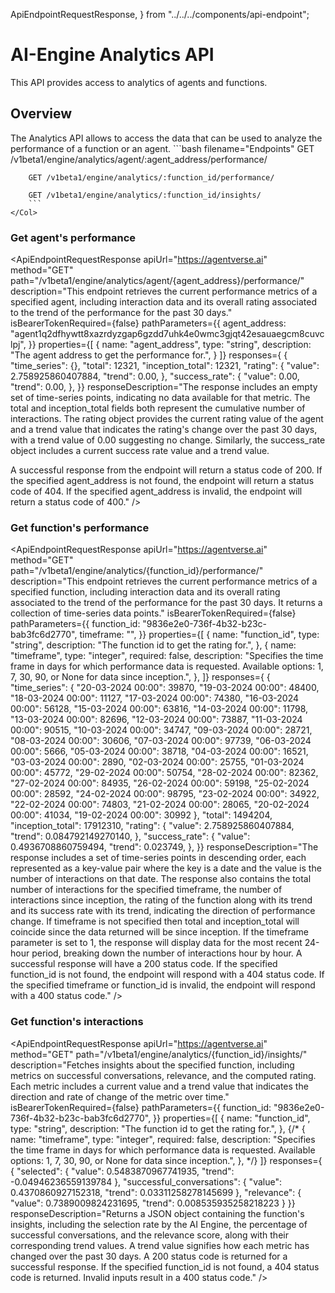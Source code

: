   ApiEndpointRequestResponse,
} from "../../../components/api-endpoint";


# AI-Engine Analytics API


<div className="nx-text-fetch-content">
  This API provides access to analytics of agents and functions.
</div>

## Overview

<Row>
    <Col>
        The Analytics API allows to access the data that can be used to analyze the performance of a function or an agent.
    </Col>
    <Col>
        ```bash filename="Endpoints"
        GET /v1beta1/engine/analytics/agent/:agent_address/performance/

        GET /v1beta1/engine/analytics/:function_id/performance/

        GET /v1beta1/engine/analytics/:function_id/insights/
        ```
    </Col>

</Row>

### Get agent's performance

<ApiEndpointRequestResponse
  apiUrl="https://agentverse.ai"
  method="GET"
  path="/v1beta1/engine/analytics/agent/{agent_address}/performance/"
  description="This endpoint retrieves the current performance metrics of a specified agent, including interaction data and its overall rating associated to the trend of the performance for the past 30 days."
  isBearerTokenRequired={false}
  pathParameters={{
    agent_address:
        "agent1q2dfhywtt8xazrdyzgap6gzdd7uhk4e0wmc3gjqt42esauaegcm8cuvclpj",
  }}
  properties={[
    {
      name: "agent_address",
      type: "string",
      description: "The agent address to get the performance for.",
    }
  ]}
   responses={
    {
        "time_series": {},
        "total": 12321,
        "inception_total": 12321,
        "rating": {
          "value": 2.758925860407884,
          "trend": 0.00,
        },
        "success_rate": {
          "value": 0.00,
          "trend": 0.00,
        },
  }}
 responseDescription="The response includes an empty set of time-series points, indicating no data available for that metric. The total and inception_total fields both represent the cumulative number of interactions. The rating object provides the current rating value of the agent and a trend value that indicates the rating's change over the past 30 days, with a trend value of 0.00 suggesting no change. Similarly, the success_rate object includes a current success rate value and a trend value.
 
A successful response from the endpoint will return a status code of 200. If the specified agent_address is not found, the endpoint will return a status code of 404. If the specified agent_address is invalid, the endpoint will return a status code of 400."
/>

### Get function's performance

<ApiEndpointRequestResponse
  apiUrl="https://agentverse.ai"
  method="GET"
  path="/v1beta1/engine/analytics/{function_id}/performance/"
  description="This endpoint retrieves the current performance metrics of a specified function, including interaction data and its overall rating associated to the trend of the performance for the past 30 days. It returns a collection of time-series data points."
  isBearerTokenRequired={false}
  pathParameters={{
    function_id:
        "9836e2e0-736f-4b32-b23c-bab3fc6d2770",
    timeframe: "",
  }}
  properties={[
    {
      name: "function_id",
      type: "string",
      description: "The function id to get the rating for.",
    },
    {
      name: "timeframe",
      type: "integer",
      required: false,
      description: "Specifies the time frame in days for which performance data is requested. Available options: 1, 7, 30, 90, or None for data since inception.",
    },
  ]}
   responses={
    {
        "time_series": {
            "20-03-2024 00:00": 39870,
            "19-03-2024 00:00": 48400,
            "18-03-2024 00:00": 11127,
            "17-03-2024 00:00": 74380,
            "16-03-2024 00:00": 56128,
            "15-03-2024 00:00": 63816,
            "14-03-2024 00:00": 11798,
            "13-03-2024 00:00": 82696,
            "12-03-2024 00:00": 73887,
            "11-03-2024 00:00": 90515,
            "10-03-2024 00:00": 34747,
            "09-03-2024 00:00": 28721,
            "08-03-2024 00:00": 30606,
            "07-03-2024 00:00": 97739,
            "06-03-2024 00:00": 5666,
            "05-03-2024 00:00": 38718,
            "04-03-2024 00:00": 16521,
            "03-03-2024 00:00": 2890,
            "02-03-2024 00:00": 25755,
            "01-03-2024 00:00": 45772,
            "29-02-2024 00:00": 50754,
            "28-02-2024 00:00": 82362,
            "27-02-2024 00:00": 84935,
            "26-02-2024 00:00": 59198,
            "25-02-2024 00:00": 28592,
            "24-02-2024 00:00": 98795,
            "23-02-2024 00:00": 34922,
            "22-02-2024 00:00": 74803,
            "21-02-2024 00:00": 28065,
            "20-02-2024 00:00": 41034,
            "19-02-2024 00:00": 30992
        },
        "total": 1494204,
        "inception_total": 17912310,
        "rating": {
          "value": 2.758925860407884,
          "trend": 0.084792149270140,
        },
        "success_rate": {
          "value": 0.4936708860759494,
          "trend": 0.023749,
        },
  }}
 responseDescription="The response includes a set of time-series points in descending order, each represented as a key-value pair where the key is a date and the value is the number of interactions on that date. The response also contains the total number of interactions for the specified timeframe, the number of interactions since inception, the rating of the function along with its trend and its success rate with its trend, indicating the direction of performance change. If timeframe is not specified then total and inception_total will coincide since the data returned will be since inception. If the timeframe parameter is set to 1, the response will display data for the most recent 24-hour period, breaking down the number of interactions hour by hour. A successful response will have a 200 status code. If the specified function_id is not found, the endpoint will respond with a 404 status code. If the specified timeframe or function_id is invalid, the endpoint will respond with a 400 status code."
/>


### Get function's interactions

<ApiEndpointRequestResponse
  apiUrl="https://agentverse.ai"
  method="GET"
  path="/v1beta1/engine/analytics/{function_id}/insights/"
  description="Fetches insights about the specified function, including metrics on successful conversations, relevance, and the computed rating. Each metric includes a current value and a trend value that indicates the direction and rate of change of the metric over time."
  isBearerTokenRequired={false}
  pathParameters={{
    function_id:
        "9836e2e0-736f-4b32-b23c-bab3fc6d2770",
  }}
  properties={[
    {
      name: "function_id",
      type: "string",
      description: "The function id to get the rating for.",
    },
    {/* {
      name: "timeframe",
      type: "integer",
      required: false,
      description: "Specifies the time frame in days for which performance data is requested. Available options: 1, 7, 30, 90, or None for data since inception.",
    }, */}
  ]}
   responses={
      {
        "selected": {
          "value": 0.5483870967741935,
          "trend": -0.04946236559139784
        },
        "successful_conversations": {
          "value": 0.4370860927152318,
          "trend": 0.03311258278145699
        },
        "relevance": {
          "value": 0.7389009824231695,
          "trend": 0.008535935258218223
        }
  }}
  responseDescription="Returns a JSON object containing the function's insights, including the selection rate by the AI Engine, the percentage of successful conversations, and the relevance score, along with their corresponding trend values. A trend value signifies how each metric has changed over the past 30 days. A 200 status code is returned for a successful response. If the specified function_id is not found, a 404 status code is returned. Invalid inputs result in a 400 status code."
/>
